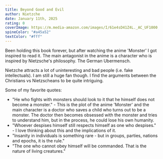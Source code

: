 ```yaml
---
title: Beyond Good and Evil
author: Nietzche
date: January 11th, 2025
rating: 0
coverImage: https://m.media-amazon.com/images/I/61e4sD41Z4L._AC_UF1000,1000_QL80_.jpg  
spineColor: "#a45a52"
textColor: "#fff"
---
```


Been holding this book forever, but after watching the anime 'Monster' I got inspired to read it. The main antagonist in the anime is a character who is inspired by Nietzsche's philosophy. The German Ubermensch.

Nietzche attracts a lot of uninteresting and bad people (i.e. fake intellectuals). I am still a huge fan though. I find the arguments between the Christians vs Nietzscheans to be quite intriguing. 

Some of my favorite quotes: 
- "He who fights with monsters should look to it that he himself does not become a monster." - This is the plot of the anime 'Monster' and the main character is a doctor who saves a child who turns out to be a monster. The doctor then becomes obsessed with the monster and tries to understand him, but in the process, he could lose his own humanity.
- "Whoever despises himself still respects himself as one who despises." - I love thinking about this and the implications of it.
- "Insanity in individuals is something rare - but in groups, parties, nations and epochs, it is the rule."
- "The one who cannot obey himself will be commanded. That is the nature of living creatures."
